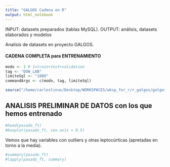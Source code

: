 ```yaml
---
title: "GALGOS Cadena en R"
output: html_notebook
---
```


INPUT: datasets preparados (tablas MySQL).
OUTPUT: análisis, datasets elaborados y modelos

Analisis de datasets en proyecto GALGOS.

#### CADENA COMPLETA para ENTRENAMIENTO
```r
modo <- 1 # 1=train+test+validation
tag <- "DOW_LAB"
limiteSql <- "1000"
commandArgs <- c(modo, tag, limiteSql)

source("/home/carloslinux/Desktop/WORKSPACES/wksp_for_r/r_galgos/galgos_regresion_train_test.R", echo = FALSE)
```

## ANALISIS PRELIMINAR DE DATOS con los que hemos entrenado
```r
#head(pasado_ft)
#boxplot(pasado_ft, cex.axis = 0.5) 
```
Vemos que hay variables con outliers y otras leptocúrticas (apretadas en torno a la media).
```r
#summary(pasado_ft)
#lapply(pasado_ft, summary)
```
